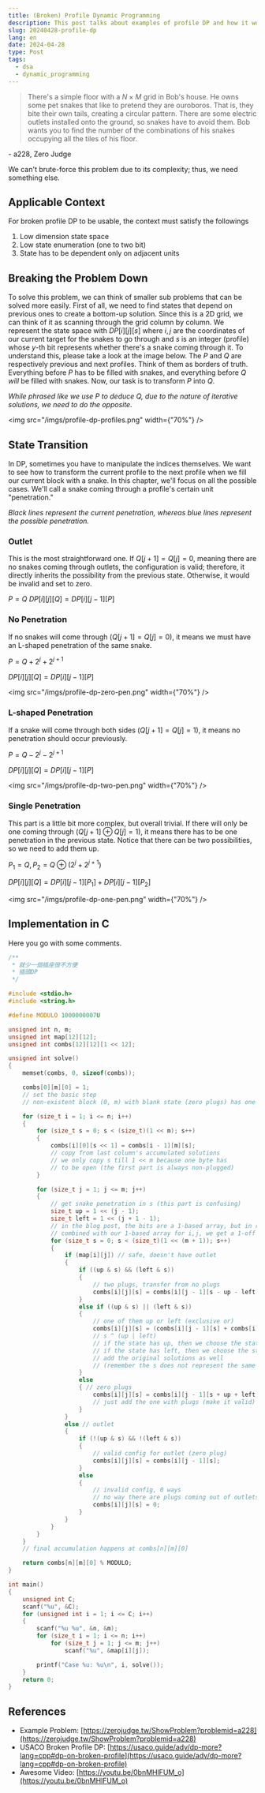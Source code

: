```yaml
---
title: (Broken) Profile Dynamic Programming
description: This post talks about examples of profile DP and how it works.
slug: 20240428-profile-dp
lang: en
date: 2024-04-28
type: Post
tags:
  - dsa
  - dynamic_programming
---
```


> There's a simple floor with a $N \times M$ grid in Bob's house. He owns some pet snakes that like to pretend they
> are ouroboros. That is, they bite their own tails, creating a circular pattern. There are some electric outlets
> installed onto the ground, so snakes have to avoid them. Bob wants you to find the number of the combinations of his
> snakes occupying all the tiles of his floor.

\- a228, Zero Judge

We can't brute-force this problem due to its complexity; thus, we need something else.

## Applicable Context

For broken profile DP to be usable, the context must satisfy the followings

1. Low dimension state space
2. Low state enumeration (one to two bit)
3. State has to be dependent only on adjacent units

## Breaking the Problem Down

To solve this problem, we can think of smaller sub problems that can be solved more easily.
First of all, we need to find states that depend on previous ones to create a bottom-up solution.
Since this is a 2D grid, we can think of it as scanning through the grid column by column.
We represent the state space with $DP[i][j][s]$ where $i, j$ are the coordinates of our current target for the snakes
to go through and $s$ is an integer (profile) whose $y$-th bit represents whether there's a snake coming through it.
To understand this, please take a look at the image below. The $P$ and $Q$ are respectively previous and next profiles.
Think of them as borders of truth. Everything before $P$ has to be filled with snakes, and everything before $Q$ _will_ be
filled with snakes. Now, our task is to transform $P$ into $Q$.

_While phrased like we use $P$ to deduce $Q$, due to the nature of iterative solutions, we need to do the opposite._

<img src="/imgs/profile-dp-profiles.png" width={"70%"} />

## State Transition

In DP, sometimes you have to manipulate the indices themselves. We want to see how to transform the current profile to
the next profile when we fill our current block with a snake. In this chapter, we'll focus on all the possible cases.
We'll call a snake coming through a profile's certain unit "penetration."

_Black lines represent the current penetration, whereas blue lines represent the possible penetration._

### Outlet

This is the most straightforward one. If $Q[j+1]=Q[j]=0$, meaning there are no snakes coming through
outlets, the configuration is valid; therefore, it directly inherits the possibility from the previous state. Otherwise,
it would be invalid and set to zero.

$P = Q$
$DP[i][j][Q] = DP[i][j-1][P]$

### No Penetration

If no snakes will come through ($Q[j+1] = Q[j] = 0$), it means we must have an L-shaped penetration of the same snake.

$P=Q + 2^j + 2^{j+1}$

$DP[i][j][Q] = DP[i][j-1][P]$

<img src="/imgs/profile-dp-zero-pen.png" width={"70%"} />

### L-shaped Penetration

If a snake will come through both sides ($Q[j+1] = Q[j] = 1$), it means no penetration should occur previously.

$P = Q - 2^j - 2^{j+1}$

$DP[i][j][Q] = DP[i][j-1][P]$

<img src="/imgs/profile-dp-two-pen.png" width={"70%"} />

### Single Penetration

This part is a little bit more complex, but overall trivial.
If there will only be one coming through ($Q[j+1] \oplus Q[j] = 1$), it means there has to be one penetration in the previous
state. Notice that there can be two possibilities, so we need to add them up.

$P_1 = Q, P_2 = Q \oplus (2^{j} + 2^{j + 1})$

$DP[i][j][Q] = DP[i][j-1][P_1] + DP[i][j-1][P_2]$

<img src="/imgs/profile-dp-one-pen.png" width={"70%"} />

## Implementation in C

Here you go with some comments.

```c
/**
 * 就少一個插座很不方便
 * 插頭DP
 */

#include <stdio.h>
#include <string.h>

#define MODULO 1000000007U

unsigned int n, m;
unsigned int map[12][12];
unsigned int combs[12][12][1 << 12];

unsigned int solve()
{
    memset(combs, 0, sizeof(combs));

    combs[0][m][0] = 1;
    // set the basic step
    // non-existent block (0, m) with blank state (zero plugs) has one solution

    for (size_t i = 1; i <= n; i++)
    {
        for (size_t s = 0; s < (size_t)(1 << m); s++)
        {
            combs[i][0][s << 1] = combs[i - 1][m][s];
            // copy from last column's accumulated solutions
            // we only copy s till 1 << m because one byte has
            // to be open (the first part is always non-plugged)
        }

        for (size_t j = 1; j <= m; j++)
        {
            // get snake penetration in s (this part is confusing)
            size_t up = 1 << (j - 1);
            size_t left = 1 << (j + 1 - 1);
            // in the blog post, the bits are a 1-based array, but in real programming, it is 0-based
            // combined with our 1-based array for i,j, we get a 1-off problem, so need to minus one.
            for (size_t s = 0; s < (size_t)(1 << (m + 1)); s++)
            {
                if (map[i][j]) // safe, doesn't have outlet
                {
                    if ((up & s) && (left & s))
                    {
                        // two plugs, transfer from no plugs
                        combs[i][j][s] = combs[i][j - 1][s - up - left];
                    }
                    else if ((up & s) || (left & s))
                    {
                        // one of them up or left (exclusive or)
                        combs[i][j][s] = (combs[i][j - 1][s] + combs[i][j - 1][s ^ (up | left)]) % MODULO;
                        // s ^ (up | left)
                        // if the state has up, then we choose the state with left
                        // if the state has left, then we choose the state with up
                        // add the original solutions as well
                        // (remember the s does not represent the same thing in the last (i, j-1) tile!!!)
                    }
                    else
                    { // zero plugs
                        combs[i][j][s] = combs[i][j - 1][s + up + left];
                        // just add the one with plugs (make it valid)
                    }
                }
                else // outlet
                {
                    if (!(up & s) && !(left & s))
                    {
                        // valid config for outlet (zero plug)
                        combs[i][j][s] = combs[i][j - 1][s];
                    }
                    else
                    {
                        // invalid config, 0 ways
                        // no way there are plugs coming out of outlets smh
                        combs[i][j][s] = 0;
                    }
                }
            }
        }
    }
    // final accumulation happens at combs[n][m][0]

    return combs[n][m][0] % MODULO;
}

int main()
{
    unsigned int C;
    scanf("%u", &C);
    for (unsigned int i = 1; i <= C; i++)
    {
        scanf("%u %u", &n, &m);
        for (size_t i = 1; i <= n; i++)
            for (size_t j = 1; j <= m; j++)
                scanf("%u", &map[i][j]);

        printf("Case %u: %u\n", i, solve());
    }
    return 0;
}
```

## References

- Example Problem: [https://zerojudge.tw/ShowProblem?problemid=a228](https://zerojudge.tw/ShowProblem?problemid=a228)
- USACO Broken Profile DP:
  [https://usaco.guide/adv/dp-more?lang=cpp#dp-on-broken-profile](https://usaco.guide/adv/dp-more?lang=cpp#dp-on-broken-profile)
- Awesome Video: [https://youtu.be/0bnMHlFUM_o](https://youtu.be/0bnMHlFUM_o)
